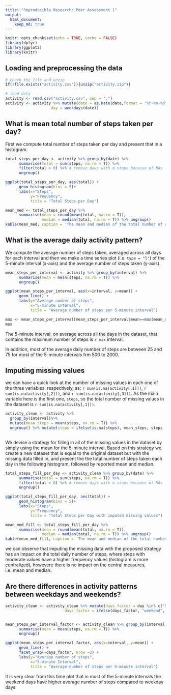 ---
title: "Reproducible Research: Peer Assessment 1"
output: 
  html_document:
    keep_md: true
---


```{r setup, include=FALSE}
knitr::opts_chunk$set(echo = TRUE, cache = FALSE)
library(dplyr)
library(ggplot2)
library(knitr)
```

## Loading and preprocessing the data

```{r loadData}
# check the file and unzip
if(!file.exists("activity.csv")){unzip("activity.zip")}

# load data 
activity <- read.csv("activity.csv", sep = ",")
activity <- activity %>% mutate(date = as.Date(date,format = "%Y-%m-%d"),
                    day = weekdays(date))

```

## What is mean total number of steps taken per day?

First we compute total number of steps taken per day and present that in a histogram.


```{r histogram_mean_median1 }
total_steps_per_day <- activity %>% group_by(date) %>% 
      summarise(total = sum(steps, na.rm = T)) %>% 
      filter(total > 0) %>% # remove days with o steps because of NAs
      ungroup()

ggplot(total_steps_per_day, aes(total)) +
      geom_histogram(bins = 5)+
      labs(x="Steps", 
           y="Frequency",
           title = "Total Steps per Day")

mean_med <- total_steps_per_day %>% 
      summarise(mean = round(mean(total, na.rm = T)),
                median = median(total, na.rm = T)) %>% ungroup()
kable(mean_med, caption = 'The mean and median of the total number of steps taken per day.', label = 'tbl1')
```

## What is the average daily activity pattern?

We compute the average number of steps taken, averaged across all days for each interval and then we make a time series plot (i.e. `type = "l"`) of the 5-minute interval (x-axis) and the average number of steps taken (y-axis).



```{r mean_by_interval-1}
mean_steps_per_interval <- activity %>% group_by(interval) %>% 
      summarise(mean = mean(steps, na.rm = T)) %>% 
      ungroup()

ggplot(mean_steps_per_interval, aes(x=interval, y=mean)) +
      geom_line() +
      labs(y="Average number of steps", 
           x="5-minute Interval",
           title = "Average number of steps per 5-minute interval")

max <- mean_steps_per_interval[mean_steps_per_interval$mean==max(mean_steps_per_interval$mean),1]
max
```

The 5-minute interval, on average across all the days in the dataset, that contains the maximum number of steps is `r max` interval. 

In addition, most of the average daily number of steps are between 25 and 75 for most of the 5-minute intervals frm 500 to 2000. 



## Imputing missing values

we can have a quick look at the number of missing values in each one of the three variables, respectively, as: `r sum(is.na(activity[,1]))`, `r sum(is.na(activity[,2]))`, and `r sum(is.na(activity[,3]))`. As the main variable here is the first one, `steps`, so the total number of missing values in the dataset is `r sum(is.na(activity[,1]))`. 



```{r cleanedData}


activity_clean <- activity %>%
  group_by(interval)%>%
  mutate(mean_steps = mean(steps, na.rm = T)) %>%
  ungroup() %>% mutate(steps = ifelse(is.na(steps), mean_steps, steps ) )
                       

```

We devise a strategy for filling in all of the missing values in the dataset by simply using the mean for the 5-minute interval.
Based on this strategy we create a new dataset that is equal to the original dataset but with the missing data filled in, and present the the total number of steps taken each day in the following histogram, followed by reported mean and median. 


```{r histogram_mean_median2}
total_steps_fill_per_day <- activity_clean %>% group_by(date) %>% 
      summarise(total = sum(steps, na.rm = T)) %>% 
      filter(total > 0) %>% # remove days with o steps because of NAs
      ungroup()

ggplot(total_steps_fill_per_day, aes(total)) +
      geom_histogram(bins = 5)+
      labs(x="Steps", 
           y="Frequency",
           title = "Total Steps per Day with imputed missing values")

mean_med_fill <- total_steps_fill_per_day %>% 
      summarise(mean = round(mean(total, na.rm = T)),
                median = median(total, na.rm = T)) %>% ungroup()
kable(mean_med_fill, caption = 'The mean and median of the total number of steps taken per day with imputed missing values.', label = 'tbl2')
```


we can observe that imputing the missing data with the proposed strategy has an impact on the total daily number of steps, where steps with moderate values have a higher frequency values (histogram is more centralized), howevere there is no impact on the central measures, i.e. mean and median.





## Are there differences in activity patterns between weekdays and weekends?





```{r mean_by_interval-2}

activity_clean <- activity_clean %>% mutate(days_factor = day %in% c("Saturday", "Sunday" ), 
                          days_factor = ifelse(days_factor, "weekend", "weekday" ) )


mean_steps_per_interval_factor <- activity_clean %>% group_by(interval, days_factor) %>% 
      summarise(mean = mean(steps, na.rm = T)) %>% 
      ungroup()

ggplot(mean_steps_per_interval_factor, aes(x=interval, y=mean)) +
      geom_line() +
      facet_wrap(~days_factor, nrow =2) +
      labs(y="Average number of steps", 
           x="5-minute Interval",
           title = "Average number of steps per 5-minute interval")


```

It is very clear from this time plot that in most of the 5-minute intervals the weekend days have higher average number of steps compared to weekday days.

